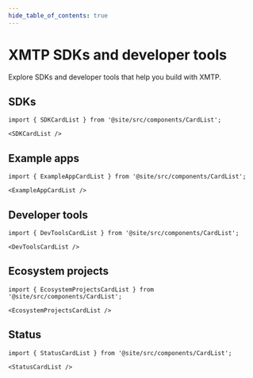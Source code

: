 ```yaml
---
hide_table_of_contents: true
---
```


# XMTP SDKs and developer tools

Explore SDKs and developer tools that help you build with XMTP.

## SDKs

```mdx-code-block
import { SDKCardList } from '@site/src/components/CardList';

<SDKCardList />
```

## Example apps

```mdx-code-block
import { ExampleAppCardList } from '@site/src/components/CardList';

<ExampleAppCardList />
```

## Developer tools

```mdx-code-block
import { DevToolsCardList } from '@site/src/components/CardList';

<DevToolsCardList />
```

## Ecosystem projects

```mdx-code-block
import { EcosystemProjectsCardList } from '@site/src/components/CardList';

<EcosystemProjectsCardList />
```

## Status

```mdx-code-block
import { StatusCardList } from '@site/src/components/CardList';

<StatusCardList />
```
